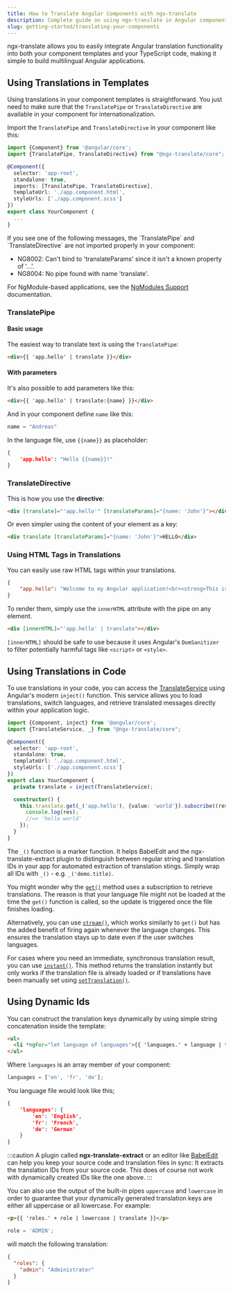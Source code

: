 ```yaml
---
title: How to Translate Angular Components with ngx-translate
description: Complete guide on using ngx-translate in Angular components. Learn TranslatePipe, TranslateDirective, and programmatic translation methods with code examples.
slug: getting-started/translating-your-components
---
```



ngx-translate allows you to easily integrate Angular translation functionality into both your component templates and your TypeScript code, making it simple to build multilingual Angular applications.


## Using Translations in Templates

Using translations in your component templates is straightforward. You just need to make sure that the
`TranslatePipe` or `TranslateDirective` are available in your component for internationalization.

Import the `TranslatePipe` and `TranslateDirective` in your component like this:

```ts {2,7} title="your-component.ts"
import {Component} from '@angular/core';
import {TranslatePipe, TranslateDirective} from "@ngx-translate/core";

@Component({
  selector: 'app-root',
  standalone: true,
  imports: [TranslatePipe, TranslateDirective],
  templateUrl: './app.component.html',
  styleUrls: ['./app.component.scss']
})
export class YourComponent {
  ...
}
```

<Aside type="caution" title="Watch out!">
  If you see one of the following messages, the `TranslatePipe` and `TranslateDirective` are not imported properly in your component:

  * NG8002: Can't bind to 'translateParams' since it isn't a known property of '...'.
  * NG8004: No pipe found with name 'translate'.

  For NgModule-based applications, see the [NgModules Support](/reference/ngmodules/) documentation.
</Aside>

### TranslatePipe

#### Basic usage

The easiest way to translate text is using the `TranslatePipe`:

~~~html title=app.template.html
<div>{{ 'app.hello' | translate }}</div>
~~~

#### With parameters

It's also possible to add parameters like this:

~~~html title=app.template.html
<div>{{ 'app.hello' | translate:{name} }}</div>
~~~

And in your component define `name` like this:

~~~ts title=app.component.ts
name = "Andreas"
~~~

In the language file, use `{{name}}` as placeholder:

~~~json title=assets/i18n/en.json
{
    'app.hello': "Hello {{name}}!"
}
~~~

### TranslateDirective

This is how you use the **directive**:

~~~html
<div [translate]="'app.hello'" [translateParams]="{name: 'John'}"></div>
~~~

Or even simpler using the content of your element as a key:

~~~html
<div translate [translateParams]="{name: 'John'}">HELLO</div>
~~~

### Using HTML Tags in Translations

You can easily use raw HTML tags within your translations.

~~~json
{
    "app.hello": "Welcome to my Angular application!<br><strong>This is an amazing app which uses the latest technologies!</strong>"
}
~~~

To render them, simply use the `innerHTML` attribute with the pipe on any element.

~~~html
<div [innerHTML]="'app.hello' | translate"></div>
~~~

`[innerHTML]` should be safe to use because it uses Angular's `DomSanitizer` to filter potentially harmful tags like
`<script>` or `<style>`.


## Using Translations in Code

To use translations in your code, you can access the [TranslateService](/reference/translate-service-api/)
using Angular's modern `inject()` function. This service allows you to load translations, switch languages, and retrieve
translated messages directly within your application logic.

```ts {2,11, 14-17} title="your-component.ts"
import {Component, inject} from '@angular/core';
import {TranslateService, _} from "@ngx-translate/core";

@Component({
  selector: 'app-root',
  standalone: true,
  templateUrl: './app.component.html',
  styleUrls: ['./app.component.scss']
})
export class YourComponent {
  private translate = inject(TranslateService);

  constructor() {
    this.translate.get(_('app.hello'), {value: 'world'}).subscribe((res: string) => {
      console.log(res);
      //=> 'hello world'
    });
  }
}
```

The `_()` function is a marker function. It helps BabelEdit and the ngx-translate-extract
plugin to distinguish between regular string and translation IDs in your app for automated
extraction of translation stings. Simply wrap all IDs with `_()` - e.g. `_('demo.title)`.

You might wonder why the [`get()`](/reference/translate-service-api/#get) method
uses a subscription to retrieve translations. The reason is that your language
file might not be loaded at the time the `get()` function is called, so the
update is triggered once the file finishes loading.

Alternatively, you can use [`stream()`](/reference/translate-service-api/#stream),
which works similarly to `get()` but has the added benefit of firing again
whenever the language changes. This ensures the translation stays up to date
even if the user switches languages.

For cases where you need an immediate, synchronous translation result, you can
use [`instant()`](/reference/translate-service-api/#instant). This method returns
the translation instantly but only works if the translation file is already
loaded or if translations have been manually set using
[`setTranslation()`](/reference/translate-service-api/#settranslation).

## Using Dynamic Ids

You can construct the translation keys dynamically by using simple string concatenation inside the template:

~~~html title=app.template.html
<ul>
  <li *ngFor="let language of languages">{{ 'languages.' + language | translate }}</li>
</ul>
~~~

Where `languages` is an array member of your component:

~~~ts title=app.component.ts
languages = ['en', 'fr', 'de'];
~~~

You language file would look like this;

~~~json title=assets/i18n/en.json
{
    'languages': {
        'en': 'English',
        'fr': 'French',
        'de': 'German'
    }
}
~~~

:::caution
A plugin called **ngx-translate-extract** or an editor like [BabelEdit](https://www.codeandweb.com/babeledit)
can help you keep your source code and translation files in
sync: It extracts the translation IDs from your source code. This does of course not work with
dynamically created IDs like the one above.
:::

You can also use the output of the built-in pipes `uppercase` and `lowercase` in order to guarantee
that your dynamically generated translation keys are either all uppercase or all lowercase. For example:

~~~html
<p>{{ 'roles.' + role | lowercase | translate }}</p>
~~~

~~~ts
role = 'ADMIN';
~~~

will match the following translation:

~~~json
{
  "roles": {
    "admin": "Administrator"
  }
}
~~~
